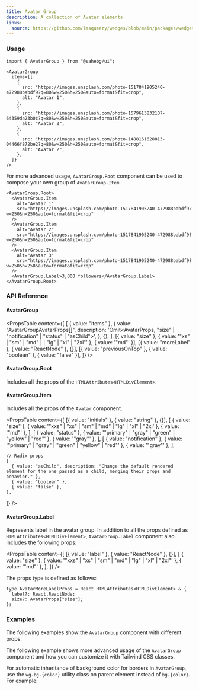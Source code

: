 ```yaml
---
title: Avatar Group
description: A collection of Avatar elements.
links:
  source: https://github.com/lmsqueezy/wedges/blob/main/packages/wedges/src/components/AvatarGroup/AvatarGroup.tsx
---
```


<PreviewComponent name="avatar-group/preview" />

### Usage

```tsx
import { AvatarGroup } from "@sahebg/ui";
```

```tsx showLineNumbers
<AvatarGroup
  items={[
    {
      src: "https://images.unsplash.com/photo-1517841905240-472988babdf9?q=80&w=250&h=250&auto=format&fit=crop",
      alt: "Avatar 1",
    },
    {
      src: "https://images.unsplash.com/photo-1579613832107-64359da23b0c?q=80&w=250&h=250&auto=format&fit=crop",
      alt: "Avatar 2",
    },
    {
      src: "https://images.unsplash.com/photo-1488161628813-04466f872be2?q=80&w=250&h=250&auto=format&fit=crop",
      alt: "Avatar 2",
    },
  ]}
/>
```

For more advanced usage, `AvatarGroup.Root` component can be used to compose your own group of `AvatarGroup.Item`.

```tsx
<AvatarGroup.Root>
  <AvatarGroup.Item
    alt="Avatar 1"
    src="https://images.unsplash.com/photo-1517841905240-472988babdf9?w=250&h=250&auto=format&fit=crop"
  />
  <AvatarGroup.Item
    alt="Avatar 2"
    src="https://images.unsplash.com/photo-1517841905240-472988babdf9?w=250&h=250&auto=format&fit=crop"
  />
  <AvatarGroup.Item
    alt="Avatar 3"
    src="https://images.unsplash.com/photo-1517841905240-472988babdf9?w=250&h=250&auto=format&fit=crop"
  />
  <AvatarGroup.Label>3,000 followers</AvatarGroup.Label>
</AvatarGroup.Root>
```

### API Reference

#### AvatarGroup

<PropsTable
  content={[
    [
      { value: "items" },
      {
        value: "AvatarGroupAvatarProps[]",
        description: 'Omit<AvatarProps, "size" | "notification" | "status" | "asChild">',
      },
      {},
    ],
    [{ value: "size" }, { value: '"xs" | "sm" | "md" | | "lg" | "xl" | "2xl"' }, { value: '"md"' }],
    [{ value: "moreLabel" }, { value: "ReactNode" }, {}],
    [{ value: "previousOnTop" }, { value: "boolean" }, { value: "false" }],
  ]}
/>

#### AvatarGroup.Root

Includes all the props of the `HTMLAttributes<HTMLDivElement>`.

#### AvatarGroup.Item

Includes all the props of the `Avatar` component.

<PropsTable
  content={[
    [{ value: "initials" }, { value: "string" }, {}],
    [
      { value: "size" },
      { value: '"xxs" | "xs" | "sm" | "md" | "lg" | "xl" | "2xl' },
      { value: '"md"' },
    ],
    [
      { value: "status" },
      { value: '"primary" | "gray" | "green" | "yellow" | "red"' },
      { value: '"gray"' },
    ],
    [
      { value: "notification" },
      { value: '"primary" | "gray" | "green" | "yellow" | "red"' },
      { value: '"gray"' },
    ],

    // Radix props
    [
      { value: "asChild", description: "Change the default rendered element for the one passed as a child, merging their props and behavior." },
      { value: "boolean" },
      { value: "false" },
    ],

]}
/>

#### AvatarGroup.Label

Represents label in the avatar group. In addition to all the props defined as `HTMLAttributes<HTMLDivElement>`, `AvatarGroup.Label` component also includes the following props:

<PropsTable
  content={[
    [{ value: "label" }, { value: "ReactNode" }, {}],
    [
      { value: "size" },
      { value: '"xxs" | "xs" | "sm" | "md" | "lg" | "xl" | "2xl"' },
      { value: '"md"' },
    ],
  ]}
/>

The props type is defined as follows:

```tsx showLineNumbers
type AvatarMoreLabelProps = React.HTMLAttributes<HTMLDivElement> & {
  label?: React.ReactNode;
  size?: AvatarProps["size"];
};
```

### Examples

The following examples show the `AvatarGroup` component with different props.

<PreviewComponent name="avatar-group/example-1" />

The following example shows more advanced usage of the `AvatarGroup` component and how you can customize it with Tailwind CSS classes.

<PreviewComponent name="avatar-group/example-2" />

For automatic inheritance of background color for borders in `AvatarGroup`, use the `wg-bg-{color}` utility class on parent element instead of `bg-{color}`. For example:

<PreviewComponent name="avatar-group/example-3" />
